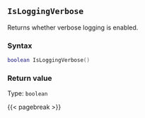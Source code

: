 ## `IsLoggingVerbose`

Returns whether verbose logging is enabled.

### Syntax {-}

``` .lua
boolean IsLoggingVerbose()
```


### Return value {-}

Type: `boolean`


{{< pagebreak >}}
